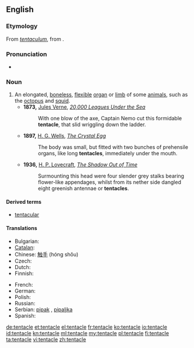 ==English==

===Etymology===
From {{etyl|la}} ''[[tentaculum]]'', from {{term|tento|tentō|lang=la}}.

===Pronunciation===
* {{audio|en-us-tentacle.ogg|Audio (US)}}

===Noun===
{{en-noun}}

# An elongated, [[boneless]], [[flexible]] [[organ]] or [[limb]] of some [[animal]]s, such as the [[octopus]] and [[squid]].
#* '''1873,''' [[s:Author:Jules Verne|Jules Verne]], ''[http://etext.lib.virginia.edu/etcbin/ot2www-pubeng?specfile=/texts/english/modeng/publicsearch/modengpub.o2w&act=surround&offset=657864232&tag=Verne,+Jules,+1828-1905:+Twenty+Thousand+Leagues+Under+the+Sea,+1873&query=+tentacle&id=VerTwen 20,000 Leagues Under the Sea]''
#*: With one blow of the axe, Captain Nemo cut this formidable '''tentacle''', that slid wriggling down the ladder.
#* '''1897,''' [[s:Author:H._G._Wells|H. G. Wells]], ''[[s:The_Crystal_Egg|The Crystal Egg]]''
#*: The body was small, but fitted with two bunches of prehensile organs, like long '''tentacles''', immediately under the mouth.
#* '''1936,''' [[s:Author:Howard_Phillips_Lovecraft|H. P. Lovecraft]], ''[[s:The_Shadow_Out_of_Time/Chapter_4|The Shadow Out of Time]]''
#*: Surmounting this head were four slender grey stalks bearing flower-like appendages, whilst from its nether side dangled eight greenish antennae or '''tentacles'''.

====Derived terms====
* [[tentacular]]

====Translations====
{{trans-top|elongated, boneless, flexible appendage}}
* Bulgarian: {{t|bg|пипало|m}}
* [[Catalan]]: {{t-|ca|tentacle|m}}
* Chinese: [[触手]] (hóng shǒu)
* Czech: {{t-|cs|chapadlo|n}}
* Dutch: {{t|nl|tentakel|n}}
* Finnish: {{t+|fi|lonkero}}
{{trans-mid}}
* French: {{t+|fr|tentacule|m}}
* German: {{t+|de|Tentakel|m}}
* Polish: {{t-|pl|macka|n}}
* Russian: {{t|ru|щупальце|n|tr=š'úpal'ce}}
* Serbian: [[pipak]] {{m}}, [[pipaljka]] {{f}}
* Spanish: {{t-|es|tentáculo|m}}
{{trans-bottom}}

[[de:tentacle]]
[[et:tentacle]]
[[el:tentacle]]
[[fr:tentacle]]
[[ko:tentacle]]
[[io:tentacle]]
[[id:tentacle]]
[[kn:tentacle]]
[[ml:tentacle]]
[[my:tentacle]]
[[pl:tentacle]]
[[fi:tentacle]]
[[ta:tentacle]]
[[vi:tentacle]]
[[zh:tentacle]]